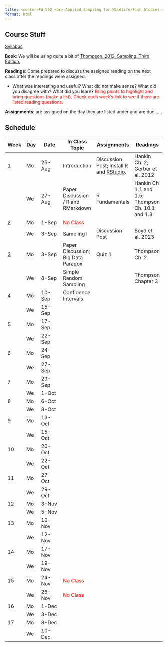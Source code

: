 ```yaml
---
title: <center>FW 552 <br> Applied Sampling for Wildlife/Fish Studies <br> (Fall 2025)</center>
format: html
---
```

## Course Stuff
```{=html}
<title>Schedule</title>
<style type="text/css">

code.r{
  font-size: 30px;
}
</style>

<a href="/FW552/Syllabus.qmd">Syllabus</a></p>
```

**Book**: We will be using quite a bit of [Thompson. 2012. Sampling. Third Edition.](Sampling - 2012 - Thompson.pdf).

**Readings**: Come prepared to discuss the assigned reading on the next class after the readings were assigned. 

- What was interesting and useful? What did not make sense? What did you disagree with? What did you learn? <span style="color:red">Bring points to highlight and bring questions (make a list). Check each week's link to see if there are listed reading questions.</span>

**Assignments**: are assigned on the day they are listed under and are due .....



  

## Schedule 

Week                                |	Day|	Date     | 	In Class Topic                         | Assignments       |	   Readings                                                
-                                   | -- | -----     |----                  | ----  |----                                  
<a href="/FW552/week1.qmd">1</a>    | Mo | 25-Aug	   | Introduction                            | Discussion Post; Install [R](https://www.r-project.org/) and [RStudio](https://posit.co/download/rstudio-desktop/). |  Hankin Ch. 2; Gerber et al. 2012                    
&nbsp;                              |	We | 27-Aug	   | Paper Discussion / R and RMarkdown      | R Fundamentals    | Hankin Ch 1.1 and 1.5; Thompson Ch. 10.1 and 1.3
<a href="/FW552/week2.qmd">2</a>    |	Mo | 1-Sep	   | <span style="color:red">No Class</span> |                   |                                     
&nbsp;                              | We | 3-Sep	   | Sampling I                              | Discussion Post   | Boyd et al. 2023 
<a href="/FW552/week3.qmd">3</a>    |	Mo | 3-Sep	   | Paper Discussion; Big Data Paradox      | Quiz 1            | Thompson Ch. 2        
&nbsp;                              |	We | 8-Sep	   | Simple Random Sampling                  |                   | Thompson Chapter 3             
<a href="/FW552/week3.qmd">4</a>    |	Mo | 10-Sep	   | Confidence Intervals                    |                   |                                  
&nbsp;                              |	We | 15-Sep	   |                                         |                   |                                  
5                                   |	Mo | 17-Sep	   |                                         |                   |                                   
&nbsp;                              |	We | 22-Sep	   |                                         |                   |                                  
6                                   |	Mo | 24-Sep	   |                                         |                   |                                   
&nbsp;                              |	We | 27-Sep	   |                                         |                   |                                    
7                                   |	Mo | 29-Sep	   |                                         |                   |                                  
&nbsp;                              |	We | 1-Oct	   |                                         |                   |                                   
8                                   |	Mo | 6-Oct	   |                                         |                   |                                     
&nbsp;                              |	We | 8-Oct	   |                                         |                   |                          
9                                   |	Mo | 13-Oct	   |                                         |                   |                                    
&nbsp;                              |	We | 15-Oct	   |                                         |                   |                          
10                                  | Mo | 20-Oct    |                                         |                   |                                    
&nbsp;                              | We | 22-Oct	   |                                         |                   |                          
11                                  | Mo | 27-Oct	   |                                         |                   |                                     
&nbsp;                              | We | 29-Oct	   |                                         |                   |                                  
12                                  | Mo | 3-Nov	   |                                         |                   |                                     
&nbsp;                              | We | 5-Nov	   |                                         |                   |                                     
13                                  | Mo | 10-Nov	   |                                         |                   |                                    
&nbsp;                              | We | 12-Nov	   |                                         |                   |                                    
14                                  | Mo | 17-Nov	   |                                         |                   |                                    
&nbsp;                              | We | 19-Nov	   |                                         |                   |                                    
15                                  | Mo | 24-Nov	   | <span style="color:red">No Class</span> |                   |                                    
&nbsp;                              | We | 26-Nov	   | <span style="color:red">No Class</span> |                   |                                    
16                                  | Mo | 1-Dec	   |                                         |                   |                                     
&nbsp;                              | We | 3-Dec	   |                                         |                   |                                     
17                                  | Mo | 8-Dec	   |                                         |                   |                                     
&nbsp;                              | We | 10-Dec	   |                                         |                   |                                    